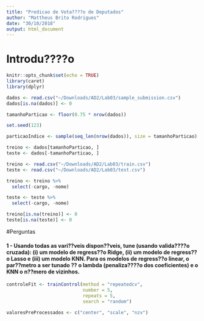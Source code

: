 ```yaml
---
title: "Predicao de Vota????o de Deputados"
author: "Mattheus Brito Rodrigues"
date: "30/10/2018"
output: html_document
---
```

# Introdu????o

```r
knitr::opts_chunk$set(echo = TRUE)
library(caret)
library(dplyr)
```


```r
dados <- read.csv("~/Downloads/AD2/Lab03/sample_submission.csv")
dados[is.na(dados)] <- 0

tamanhoParticao <- floor(0.75 * nrow(dados))

set.seed(123)

particaoIndice <- sample(seq_len(nrow(dados)), size = tamanhoParticao)

treino <- dados[tamanhoParticao, ]
teste <- dados[-tamanhoParticao, ]

treino <- read.csv("~/Downloads/AD2/Lab03/train.csv")
teste <- read.csv("~/Downloads/AD2/Lab03/test.csv")

treino <- treino %>%
  select(-cargo, -nome)

teste <- teste %>%
  select(-cargo, -nome)

treino[is.na(treino)] <- 0
teste[is.na(teste)] <- 0

```

#Perguntas

#### 1 - Usando todas as vari??veis dispon??veis, tune (usando valida????o cruzada): (i) um modelo de regress??o Ridge, (ii) um modelo de regress??o Lasso e (iii) um modelo KNN. Para os modelos de regress??o linear, o par??metro a ser tunado ?? o lambda (penaliza????o dos coeficientes) e o KNN o n??mero de vizinhos.

```r
controleFit <- trainControl(method = "repeatedcv",
                            number = 5,
                            repeats = 5,
                            search = "random")

valoresPreProcessados <- c("center", "scale", "nzv")
```

